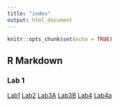 ```yaml
---
title: "index"
output: html_document
---
```


```r
knitr::opts_chunk$set(echo = TRUE)
```

## R Markdown

### Lab 1 
[Lab1](Lab-1__Jovan-Markovic.html)
[Lab2](Lab-2-Reference-example.html)
[Lab3A](Lab-3A.html)
[Lab3B](Lab-3B.html)
[Lab4](Lab-4.html)
[Lab4a](Lab-file-4a.html)


